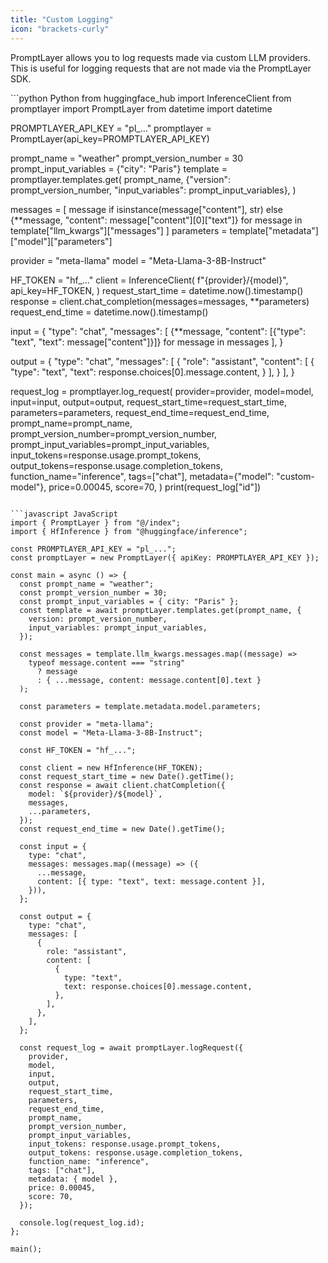 ```yaml
---
title: "Custom Logging"
icon: "brackets-curly"
---
```


PromptLayer allows you to log requests made via custom LLM providers. This is useful for logging requests that are not made via the PromptLayer SDK.

<CodeGroup>
```python Python
from huggingface_hub import InferenceClient
from promptlayer import PromptLayer
from datetime import datetime

PROMPTLAYER_API_KEY = "pl_..."
promptlayer = PromptLayer(api_key=PROMPTLAYER_API_KEY)

prompt_name = "weather"
prompt_version_number = 30
prompt_input_variables = {"city": "Paris"}
template = promptlayer.templates.get(
    prompt_name,
    {"version": prompt_version_number, "input_variables": prompt_input_variables},
)

messages = [
    message
    if isinstance(message["content"], str)
    else {**message, "content": message["content"][0]["text"]}
    for message in template["llm_kwargs"]["messages"]
]
parameters = template["metadata"]["model"]["parameters"]

provider = "meta-llama"
model = "Meta-Llama-3-8B-Instruct"

HF_TOKEN = "hf_..."
client = InferenceClient(
    f"{provider}/{model}",
    api_key=HF_TOKEN,
)
request_start_time = datetime.now().timestamp()
response = client.chat_completion(messages=messages, **parameters)
request_end_time = datetime.now().timestamp()

input = {
    "type": "chat",
    "messages": [
        {**message, "content": [{"type": "text", "text": message["content"]}]}
        for message in messages
    ],
}

output = {
    "type": "chat",
    "messages": [
        {
            "role": "assistant",
            "content": [
                {
                    "type": "text",
                    "text": response.choices[0].message.content,
                }
            ],
        }
    ],
}

request_log = promptlayer.log_request(
    provider=provider,
    model=model,
    input=input,
    output=output,
    request_start_time=request_start_time,
    parameters=parameters,
    request_end_time=request_end_time,
    prompt_name=prompt_name,
    prompt_version_number=prompt_version_number,
    prompt_input_variables=prompt_input_variables,
    input_tokens=response.usage.prompt_tokens,
    output_tokens=response.usage.completion_tokens,
    function_name="inference",
    tags=["chat"],
    metadata={"model": "custom-model"},
    price=0.00045,
    score=70,
)
print(request_log["id"])
```

```javascript JavaScript
import { PromptLayer } from "@/index";
import { HfInference } from "@huggingface/inference";

const PROMPTLAYER_API_KEY = "pl_...";
const promptLayer = new PromptLayer({ apiKey: PROMPTLAYER_API_KEY });

const main = async () => {
  const prompt_name = "weather";
  const prompt_version_number = 30;
  const prompt_input_variables = { city: "Paris" };
  const template = await promptLayer.templates.get(prompt_name, {
    version: prompt_version_number,
    input_variables: prompt_input_variables,
  });

  const messages = template.llm_kwargs.messages.map((message) =>
    typeof message.content === "string"
      ? message
      : { ...message, content: message.content[0].text }
  );

  const parameters = template.metadata.model.parameters;

  const provider = "meta-llama";
  const model = "Meta-Llama-3-8B-Instruct";

  const HF_TOKEN = "hf_...";

  const client = new HfInference(HF_TOKEN);
  const request_start_time = new Date().getTime();
  const response = await client.chatCompletion({
    model: `${provider}/${model}`,
    messages,
    ...parameters,
  });
  const request_end_time = new Date().getTime();

  const input = {
    type: "chat",
    messages: messages.map((message) => ({
      ...message,
      content: [{ type: "text", text: message.content }],
    })),
  };

  const output = {
    type: "chat",
    messages: [
      {
        role: "assistant",
        content: [
          {
            type: "text",
            text: response.choices[0].message.content,
          },
        ],
      },
    ],
  };

  const request_log = await promptLayer.logRequest({
    provider,
    model,
    input,
    output,
    request_start_time,
    parameters,
    request_end_time,
    prompt_name,
    prompt_version_number,
    prompt_input_variables,
    input_tokens: response.usage.prompt_tokens,
    output_tokens: response.usage.completion_tokens,
    function_name: "inference",
    tags: ["chat"],
    metadata: { model },
    price: 0.00045,
    score: 70,
  });

  console.log(request_log.id);
};

main();
```
</CodeGroup>